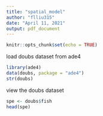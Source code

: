 ```yaml
---
title: "spatial_model"
author: "flliu315"
date: "April 11, 2021"
output: pdf_document
---
```


```r
knitr::opts_chunk$set(echo = TRUE)
```

load doubs dataset from ade4
```r
library(ade4)
data(doubs, package = "ade4")
str(doubs)
```

view the doubs dataset
```r
spe <- doubs$fish
head(spe)
```

